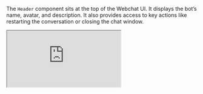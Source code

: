 The `Header` component sits at the top of the Webchat UI. It displays the bot’s name, avatar, and description. It also provides access to key actions like restarting the conversation or closing the chat window.

<Panel>
<Tabs>
    <Tab title="Example">
        <iframe
            src="https://botpress.github.io/docs-examples/iframe.html?args=&globals=&id=header--primary"
            title="Header component"
            className="w-full rounded-xl"
            height={'500px'}
            wid
        />
    </Tab>
    <Tab title="Code">
        ```jsx App.jsx
        import { Header, useWebchat } from '@botpress/webchat'

        // Every attribute that the header component can take
        const headerConfig = {
          botName: 'SupportBot',
          botAvatar: 'https://cdn.botpress.cloud/bot-avatar.png',
          botDescription: 'Your virtual assistant for all things support.',

          phone: {
            title: 'Call Support',
            link: 'tel:+1234567890',
          },

          email: {
            title: 'Email Us',
            link: 'mailto:support@example.com',
          },

          website: {
            title: 'Visit our website',
            link: 'https://www.example.com',
          },

          termsOfService: {
            title: 'Terms of Service',
            link: 'https://www.example.com/terms',
          },

          privacyPolicy: {
            title: 'Privacy Policy',
            link: 'https://www.example.com/privacy',
          },
        }

        function App() {
          const [isWebchatOpen, setIsWebchatOpen] = useState(false)

          const { newConversation } = useWebchat({
            clientId: '$CLIENT_ID$', // Insert your client id here
          })

          return (
            <Header
              onOpenChange={() => console.log('Override the header open change')}
              defaultOpen={true}
              closeWindow={() => setIsWebchatOpen(false)}
              restartConversation={newConversation}
              disabled={false}
              configuration={headerConfig}
            />
          )
        }
        ```
    </Tab>
</Tabs>
</Panel>

<Note>
  Although you can use the `Header` as a standalone component, we recommend using it within the
  [Container](./container) component and alongside the [Composer](./composer) and [MessageList](./message-list) components.
</Note>

## Props

<ResponseField name="defaultOpen" type="boolean">
  Controls whether the header is expanded by default. Only used when the `open` prop is uncontrolled.
</ResponseField>

<ResponseField name="open" type="boolean">
  Explicitly controls whether the header is open. Useful for managing the open state from a parent component.
</ResponseField>

<ResponseField name="onOpenChange" type="(open: boolean) => void">
  Callback triggered when the open state changes. It overrides the default behavior of expanding the header. Receives
  the new open state as an argument.
</ResponseField>

<ResponseField name="disabled" type="boolean">
  Disables the header toggle functionality when set to `true`.
</ResponseField>

<ResponseField name="restartConversation" type="() => void">
  Optional function to restart the current conversation. Typically resets the conversation state to the beginning. The
  header must be within a `ModalProvider` for this to work. A  ModalProvider is provided automatically with the
  `Container` component.
</ResponseField>

<ResponseField name="closeWindow" type="() => void">
  Optional function to close the chat window. Useful for embedding scenarios or controlled UIs.
</ResponseField>

<ResponseField
  name="configuration"
  type="Pick<Configuration, 'email' | 'phone' | 'privacyPolicy' | 'website' | 'termsOfService' | 'botAvatar' | 'botDescription' | 'botName'>"
  required
>
  A configuration object containing bot identity and contact details. To enable the expanded header with additional
  links (e.g., website, terms of service), include the following fields: `email`, `phone`, `privacyPolicy`, `website`,
  and `termsOfService`.

    <Expandable>

      <ResponseField name="botName" type="string">
          Name of the bot displayed in the header.
      </ResponseField>
      <ResponseField name="botAvatar" type="string">
          URL to the bot avatar image.
      </ResponseField>
      <ResponseField name="botDescription" type="string">
          Description text shown in the Webchat header.
      </ResponseField>
      <ResponseField name="phone" type="{ title?: string, link?: string }">
          Phone contact information with title and link.
      </ResponseField>
      <ResponseField name="email" type="{ title?: string, link?: string }">
          Email contact information with title and link.
      </ResponseField>
      <ResponseField name="website" type="{ title?: string, link?: string }">
          Website link information with title and URL.
      </ResponseField>
      <ResponseField name="termsOfService" type="{ title?: string, link?: string }">
          Terms of Service link with title and URL.
      </ResponseField>
      <ResponseField name="privacyPolicy" type="{ title?: string, link?: string }">
          Privacy Policy link with title and URL.
      </ResponseField>

    </Expandable>
</ResponseField>